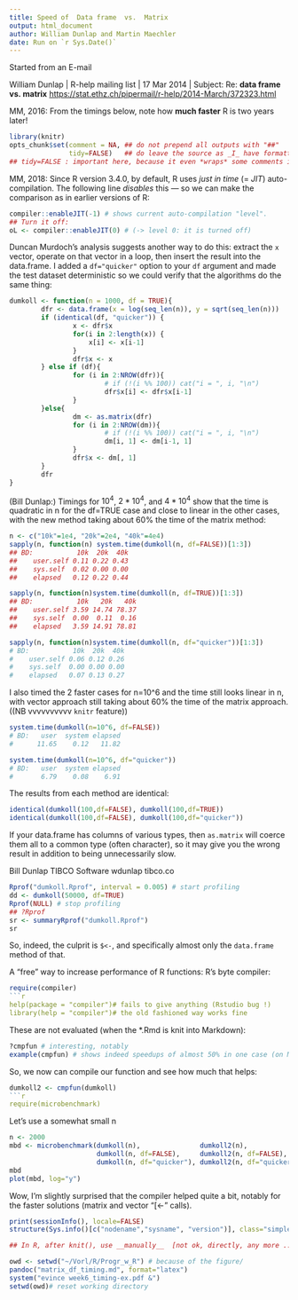 ```yaml
---
title: Speed of  Data frame  vs.  Matrix
output: html_document
author: William Dunlap and Martin Maechler
date: Run on `r Sys.Date()`
---
```


Started from an E-mail

William Dunlap | R-help mailing list | 17 Mar 2014 | Subject: Re: **data frame vs. matrix**
[https://stat.ethz.ch/pipermail/r-help/2014-March/372323.html](R-help: 4th message of thread)

MM, 2016: From the timings below, note how **much faster** R is two years later!

```r
library(knitr)
opts_chunk$set(comment = NA, ## do not prepend all outputs with "##"
               tidy=FALSE)   ## do leave the source as _I_ have formatted them
## tidy=FALSE : important here, because it even *wraps* some comments into one line
```

MM, 2018: Since R version 3.4.0, by default, R uses *just in time* (= _JIT_) auto-compilation.
The following line *disables* this --- so we can make the comparison as in earlier versions of R:
```r
compiler::enableJIT(-1) # shows current auto-compilation "level".
## Turn it off:
oL <- compiler::enableJIT(0) # (-> level 0: it is turned off)
```

Duncan Murdoch's analysis suggests another way to do this:
extract the `x` vector, operate on that vector in a loop,
then insert the result into the data.frame.  I added
a `df="quicker"` option to your `df` argument and made the test
dataset deterministic so we could verify that the algorithms
do the same thing:

```r
dumkoll <- function(n = 1000, df = TRUE){
        dfr <- data.frame(x = log(seq_len(n)), y = sqrt(seq_len(n)))
        if (identical(df, "quicker")) {
                x <- dfr$x
                for(i in 2:length(x)) {
                    x[i] <- x[i-1]
                }
                dfr$x <- x
        } else if (df){
                for (i in 2:NROW(dfr)){
                        # if (!(i %% 100)) cat("i = ", i, "\n")
                        dfr$x[i] <- dfr$x[i-1]
                }
        }else{
                dm <- as.matrix(dfr)
                for (i in 2:NROW(dm)){
                        # if (!(i %% 100)) cat("i = ", i, "\n")
                        dm[i, 1] <- dm[i-1, 1]
                }
                dfr$x <- dm[, 1]
        }
        dfr
}
```

(Bill Dunlap:)
Timings for $10^4$, $2* 10^4$, and $4* 10^4$ show that the time is quadratic
in n for the df=TRUE case and close to linear in the other cases, with
the new method taking about 60% the time of the matrix method:
```r
n <- c("10k"=1e4, "20k"=2e4, "40k"=4e4)
sapply(n, function(n) system.time(dumkoll(n, df=FALSE))[1:3])
## BD:           10k  20k  40k
##    user.self 0.11 0.22 0.43
##    sys.self  0.02 0.00 0.00
##    elapsed   0.12 0.22 0.44

sapply(n, function(n)system.time(dumkoll(n, df=TRUE))[1:3])
## BD:           10k   20k   40k
##    user.self 3.59 14.74 78.37
##    sys.self  0.00  0.11  0.16
##    elapsed   3.59 14.91 78.81

sapply(n, function(n)system.time(dumkoll(n, df="quicker"))[1:3])
# BD:           10k  20k  40k
#    user.self 0.06 0.12 0.26
#    sys.self  0.00 0.00 0.00
#    elapsed   0.07 0.13 0.27
```
I also timed the 2 faster cases for n=10^6 and the time still looks linear
in n, with vector approach still taking about 60% the time of the matrix
approach.     ((NB vvvvvvvvvv  `knitr` feature))
```r
system.time(dumkoll(n=10^6, df=FALSE))
# BD:   user  system elapsed
#      11.65    0.12   11.82

system.time(dumkoll(n=10^6, df="quicker"))
# BD:   user  system elapsed
#       6.79    0.08    6.91
```

The results from each method are identical:
```r
identical(dumkoll(100,df=FALSE), dumkoll(100,df=TRUE))
identical(dumkoll(100,df=FALSE), dumkoll(100,df="quicker"))
```

If your data.frame has columns of various types, then `as.matrix` will
coerce them all to a common type (often character), so it may give
you the wrong result in addition to being unnecessarily slow.

Bill Dunlap
TIBCO Software
wdunlap tibco.co

```r
Rprof("dumkoll.Rprof", interval = 0.005) # start profiling
dd <- dumkoll(50000, df=TRUE)
Rprof(NULL) # stop profiling
## ?Rprof
sr <- summaryRprof("dumkoll.Rprof")
sr
```
So, indeed, the culprit is `$<-`, and specifically almost only the `data.frame` method of that.

A "free" way to increase performance of R functions:
R's byte compiler:
```r
require(compiler)
```r
help(package = "compiler")# fails to give anything (Rstudio bug !)
library(help = "compiler")# the old fashioned way works fine
```

These are not evaluated (when the *.Rmd is knit into Markdown):
```r
?cmpfun # interesting, notably
example(cmpfun) # shows indeed speedups of almost 50% in one case (on MM's notebook)
```
So, we now can compile our function and see how much that helps:
```r
dumkoll2 <- cmpfun(dumkoll)
```r
require(microbenchmark)
```
Let's use a somewhat small n
```r
n <- 2000
mbd <- microbenchmark(dumkoll(n),               dumkoll2(n),
                      dumkoll(n, df=FALSE),     dumkoll2(n, df=FALSE),
                      dumkoll(n, df="quicker"), dumkoll2(n, df="quicker"), times = 25)
mbd
plot(mbd, log="y")
```

Wow, I'm slightly surprised that the compiler helped quite a bit, notably for the faster solutions (matrix and vector "[<-" calls).
<!-- MM: really smart would be to use  toLatex() if output format is latex;
   and print() for html etc:-->
```r
print(sessionInfo(), locale=FALSE)
structure(Sys.info()[c("nodename","sysname", "version")], class="simple.list")
```
```r
## In R, after knit(), use __manually__  [not ok, directly, any more ...!]

owd <- setwd("~/Vorl/R/Progr_w_R") # because of the figure/
pandoc("matrix_df_timing.md", format="latex")
system("evince week6_timing-ex.pdf &")
setwd(owd)# reset working directory

```
